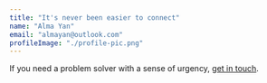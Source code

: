 ```yaml
---
title: "It's never been easier to connect"
name: "Alma Yan"
email: "almayan@outlook.com"
profileImage: "./profile-pic.png"
---
```


If you need a problem solver with a sense of urgency, <a href="mailto:almayan@outlook.com" target="_blank" aria-label="External Link"><Underlining color={Theme.colors.tertiary} hoverColor={Theme.colors.secondary}>get in touch</Underlining></a>.